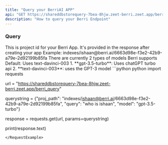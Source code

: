 ```yaml
---
title: "Query your BerriAI APP"
api: "GET https://shareddbstorequery-7bea-8hjw.zeet-berri.zeet.app/berri_query"
description: "How to query your Berri Endpoint"
---
```


### Query
<ParamField query="proj_path" type="string">
   This is project id for your Berri App. It's provided in the response after creating your app
   Example: indexes/ishaan@berri.ai/6663d98e-f3e2-42b9-a79e-2d92199b85fa
</ParamField>

<ParamField query="model" type="string" optional>
  There are currently 2 types of models Berri supports
  Default: Uses text-davinci-003
  1. **gpt-3.5-turbo**: Uses chatGPT turbo api
  2. **text-davinci-003**: uses the GPT-3 model 
</ParamField>

<RequestExample>
```python python
import requests

url = "https://shareddbstorequery-7bea-8hjw.zeet-berri.zeet.app/berri_query"

querystring = {"proj_path": "indexes/ishaan@berri.ai/6663d98e-f3e2-42b9-a79e-2d92199b85fa",
                "query": "who is ishaan",
                "model": "gpt-3.5-turbo"}

response = requests.get(url, params=querystring)

print(response.text)
```
</RequestExample>
